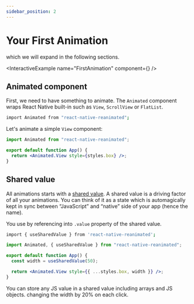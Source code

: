 ```yaml
---
sidebar_position: 2
---
```



# Your First Animation

which we will expand in the following sections.

<InteractiveExample name="FirstAnimation" component={<FirstAnimation />} />

## Animated component

First, we need to have something to animate. The `Animated` component wraps React Native built-in such as `View`, `ScrollView` or `FlatList`.

```bash
import Animated from "react-native-reanimated";
```

Let's animate a simple `View` component:

```jsx {4}
import Animated from "react-native-reanimated";

export default function App() {
  return <Animated.View style={styles.box} />;
}
```

## Shared value

All animations starts with a [shared value](/learn-more/shared-value). A shared value is a driving factor of all your animations. You can think of it as a state which is automagically kept in sync between “JavaScript” and “native” side of your app (hence the name).

You use by referencing into `.value` property of the shared value.

```bash
import { useSharedValue } from 'react-native-reanimated';
```

```jsx {4, 6}
import Animated, { useSharedValue } from "react-native-reanimated";

export default function App() {
  const width = useSharedValue(50);

  return <Animated.View style={{ ...styles.box, width }} />;
}
```

You can store any JS value in a shared value including arrays and JS objects.
changing the width by 20% on each click.
